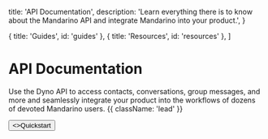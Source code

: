 
  title: 'API Documentation',
  description:
    'Learn everything there is to know about the Mandarino API and integrate Mandarino into your product.',
}

  { title: 'Guides', id: 'guides' },
  { title: 'Resources', id: 'resources' },
]

<HeroPattern />

# API Documentation

Use the Dyno API to access contacts, conversations, group messages, and more and seamlessly integrate your product into the workflows of dozens of devoted Mandarino users. {{ className: 'lead' }}

<div className="not-prose mb-16 mt-6 flex gap-3">
  <Button href="/deploy" arrow="right">
    <>Quickstart</>
  </Button>
</div>

<Guides />

<Resources />
